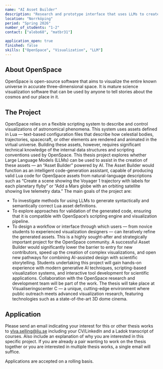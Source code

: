 ```yaml
---
name: "AI Asset Builder"
description: "Research and prototype interface that uses LLMs to create assets for OpenSpace to empower users to showcase their own data."
location: "Norrköping"
period: "Spring 2026"
number_of_students: "1-2"
contact: ["alebo68", "matbr31"]

application_open: true
finished: false
skills: ["OpenSpace", "Visualization", "LLM"]
---
```


## About OpenSpace

OpenSpace is open-source software that aims to visualize the entire known universe in accurate three-dimensional space. It is mature science visualization software that can be used by anyone to tell stories about the cosmos and our place in it.

## The Project

OpenSpace relies on a flexible scripting system to describe and control visualizations of astronomical phenomena. This system uses assets defined in Lua — text-based configuration files that describe how celestial bodies, trajectories, spacecraft, or other elements are rendered and animated in the virtual universe. Building these assets, however, requires significant technical knowledge of the internal data structures and scripting conventions used by OpenSpace.
This thesis project explores whether Large Language Models (LLMs) can be used to assist in the creation of these assets — an “Asset Builder” powered by AI. The Asset Builder would function as an intelligent code-generation assistant, capable of producing valid Lua code for OpenSpace assets from natural-language descriptions such as “Create a scene showing the Voyager 1 trajectory with labels for each planetary flyby” or “Add a Mars globe with an orbiting satellite showing live telemetry data.”
The main goals of the project are:

- To investigate methods for using LLMs to generate syntactically and semantically correct Lua asset definitions.
- To explore approaches for validation of the generated code, ensuring that it is compatible with OpenSpace’s scripting engine and visualization pipeline.
- To design a workflow or interface through which users — from novice students to experienced visualization designers — can iteratively refine the generated assets.
  This is a highly sought-after and strategically important project for the OpenSpace community. A successful Asset Builder would significantly lower the barrier to entry for new contributors, speed up the creation of complex visualizations, and open new pathways for combining AI-assisted design with scientific storytelling.
  Students undertaking this project will gain hands-on experience with modern generative AI techniques, scripting-based visualization systems, and interactive tool development for scientific applications. Collaboration with the OpenSpace research and development team will be part of the work.
  The thesis will take place at Visualiseringscenter C — a unique, cutting-edge environment where public outreach meets advanced visualization research, featuring technologies such as a state-of-the-art 3D dome cinema.

## Application

Please send an email indicating your interest for this or other thesis works to [ylva.selling@liu.se](mailto:ylva.selling@liu.se) including your CV/LinkedIn and a Ladok transcript of courses.
Also include an explanation of why you are interested in this specific project. If you are already a pair wanting to work on the thesis together or you are interested in multiple thesis works, a single email will suffice.

Applications are accepted on a rolling basis.
